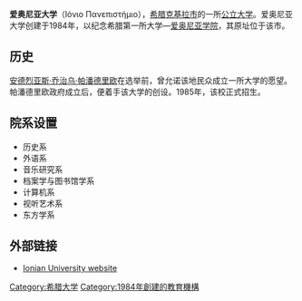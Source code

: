 '''爱奥尼亚大学'''（Iόνιο Πανεπιστήμιο），[[希腊|希腊]][[克基拉市|克基拉市]]的一所[[公立大学|公立大学]]。爱奥尼亚大学创建于1984年，以纪念希腊第一所大学—[[爱奥尼亚学院|爱奥尼亚学院]]，其原址位于该市。

== 历史 ==
[[安德烈亚斯·乔治乌·帕潘德里欧|安德烈亚斯·乔治乌·帕潘德里欧]]在选举前，曾允诺该地民众成立一所大学的愿望。帕潘德里欧政府成立后，便着手该大学的创设。1985年，该校正式招生。

== 院系设置 ==
*历史系
*外语系
*音乐研究系
*档案学与图书馆学系
*计算机系
*视听艺术系
*东方学系

== 外部链接 ==
*[http://www.ionio.gr/ Ionian University website] {{Wayback|url=http://www.ionio.gr/ |date=20090523082946 }}

{{希腊大学}}
{{Authority control}}
[[Category:希腊大学|Category:希腊大学]]
[[Category:1984年創建的教育機構|Category:1984年創建的教育機構]]